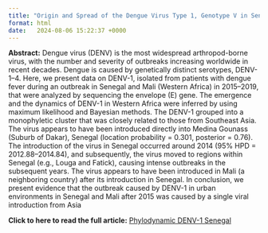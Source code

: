```yaml
---
title: "Origin and Spread of the Dengue Virus Type 1, Genotype V in Senegal, 2015–2019"
format: html
date:   2024-08-06 15:22:37 +0000
---
```






**Abstract:** Dengue virus (DENV) is the most widespread arthropod-borne virus, with the number
and severity of outbreaks increasing worldwide in recent decades. Dengue is caused by genetically
distinct serotypes, DENV-1–4. Here, we present data on DENV-1, isolated from patients with dengue
fever during an outbreak in Senegal and Mali (Western Africa) in 2015–2019, that were analyzed by
sequencing the envelope (E) gene. The emergence and the dynamics of DENV-1 in Western Africa
were inferred by using maximum likelihood and Bayesian methods. The DENV-1 grouped into a
monophyletic cluster that was closely related to those from Southeast Asia. The virus appears to
have been introduced directly into Medina Gounass (Suburb of Dakar), Senegal (location probability
= 0.301, posterior = 0.76). The introduction of the virus in Senegal occurred around 2014 (95% HPD
= 2012.88–2014.84), and subsequently, the virus moved to regions within Senegal (e.g., Louga and
Fatick), causing intense outbreaks in the subsequent years. The virus appears to have been introduced
in Mali (a neighboring country) after its introduction in Senegal. In conclusion, we present evidence
that the outbreak caused by DENV-1 in urban environments in Senegal and Mali after 2015 was
caused by a single viral introduction from Asia

**Click to here to read the full article:** [Phylodynamic DENV-1 Senegal](1_SpreadDENV1_Viruses.pdf)